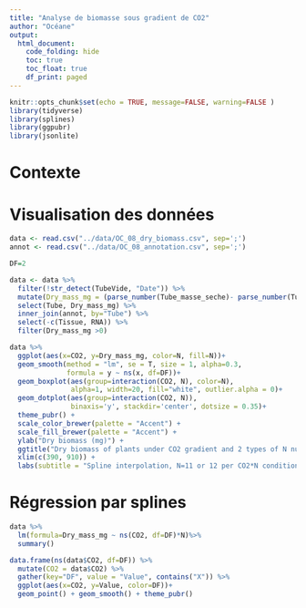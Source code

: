 ```yaml
---
title: "Analyse de biomasse sous gradient de CO2"
author: "Océane"
output: 
  html_document:
    code_folding: hide
    toc: true
    toc_float: true
    df_print: paged
---
```




```r
knitr::opts_chunk$set(echo = TRUE, message=FALSE, warning=FALSE )
library(tidyverse)
library(splines)
library(ggpubr)
library(jsonlite)
```


# Contexte



# Visualisation des données

```r
data <- read.csv("../data/OC_08_dry_biomass.csv", sep=';')
annot <- read.csv("../data/OC_08_annotation.csv", sep=';')

DF=2

data <- data %>%
  filter(!str_detect(TubeVide, "Date")) %>%
  mutate(Dry_mass_mg = (parse_number(Tube_masse_seche)- parse_number(TubeVide))*1000) %>%
  select(Tube, Dry_mass_mg) %>% 
  inner_join(annot, by="Tube") %>%
  select(-c(Tissue, RNA)) %>%
  filter(Dry_mass_mg >0)

data %>%
  ggplot(aes(x=CO2, y=Dry_mass_mg, color=N, fill=N))+
  geom_smooth(method = "lm", se = T, size = 1, alpha=0.3,
              formula = y ~ ns(x, df=DF))+
  geom_boxplot(aes(group=interaction(CO2, N), color=N), 
               alpha=1, width=20, fill="white", outlier.alpha = 0)+
  geom_dotplot(aes(group=interaction(CO2, N)),
               binaxis='y', stackdir='center', dotsize = 0.35)+ 
  theme_pubr() + 
  scale_color_brewer(palette = "Accent") + 
  scale_fill_brewer(palette = "Accent") + 
  ylab("Dry biomass (mg)") +
  ggtitle("Dry biomass of plants under CO2 gradient and 2 types of N nutrition")+
  xlim(c(390, 910)) +
  labs(subtitle = "Spline interpolation, N=11 or 12 per CO2*N condition")
```

# Régression par splines

```r
data %>%
  lm(formula=Dry_mass_mg ~ ns(CO2, df=DF)*N)%>%
  summary()
```


```r
data.frame(ns(data$CO2, df=DF)) %>%
  mutate(CO2 = data$CO2) %>%
  gather(key="DF", value = "Value", contains("X")) %>%
  ggplot(aes(x=CO2, y=Value, color=DF))+
  geom_point() + geom_smooth() + theme_pubr()
```



